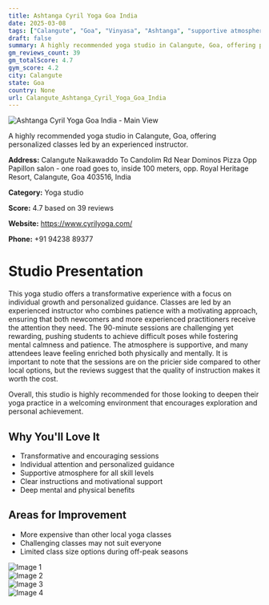 ```yaml
---
title: Ashtanga Cyril Yoga Goa India
date: 2025-03-08
tags: ["Calangute", "Goa", "Vinyasa", "Ashtanga", "supportive atmosphere", "individual attention", "Calangute"]  
draft: false
summary: A highly recommended yoga studio in Calangute, Goa, offering personalized classes led by an experienced instructor.
gm_reviews_count: 39
gm_totalScore: 4.7
gym_score: 4.2
city: Calangute
state: Goa
country: None
url: Calangute_Ashtanga_Cyril_Yoga_Goa_India
---
```


<div className="aspect-[16/9] relative my-8">
  <img 
    src="https://lh5.googleusercontent.com/p/AF1QipO3-yTCLEMmcfBZu8KNV09wPDapSj09oTCFKBo0=w1920-h1080-k-no"
    alt="Ashtanga Cyril Yoga Goa India - Main View"
    className="object-cover absolute inset-0 w-full h-full rounded-lg"
  />
</div>

A highly recommended yoga studio in Calangute, Goa, offering personalized classes led by an experienced instructor.

**Address:** Calangute Naikawaddo To Candolim Rd Near Dominos Pizza Opp Papillon salon - one road goes to, inside 100 meters, opp. Royal Heritage Resort, Calangute, Goa 403516, India

**Category:** Yoga studio

**Score:** 4.7 based on 39 reviews

**Website:** https://www.cyrilyoga.com/

**Phone:** +91 94238 89377

# Studio Presentation

This yoga studio offers a transformative experience with a focus on individual growth and personalized guidance. Classes are led by an experienced instructor who combines patience with a motivating approach, ensuring that both newcomers and more experienced practitioners receive the attention they need. The 90-minute sessions are challenging yet rewarding, pushing students to achieve difficult poses while fostering mental calmness and patience. The atmosphere is supportive, and many attendees leave feeling enriched both physically and mentally. It is important to note that the sessions are on the pricier side compared to other local options, but the reviews suggest that the quality of instruction makes it worth the cost.

Overall, this studio is highly recommended for those looking to deepen their yoga practice in a welcoming environment that encourages exploration and personal achievement.

## Why You'll Love It

- Transformative and encouraging sessions
- Individual attention and personalized guidance
- Supportive atmosphere for all skill levels
- Clear instructions and motivational support
- Deep mental and physical benefits

## Areas for Improvement

- More expensive than other local yoga classes
- Challenging classes may not suit everyone
- Limited class size options during off-peak seasons

<div className="grid grid-cols-1 xl:grid-cols-2 gap-4 my-8">
<div className="aspect-[4/3] relative"><img src="https://lh3.googleusercontent.com/p/AF1QipOneGiYOrdBDW9b6YDNNlZB-RgsWlAtiAtL_WND=w1920-h1080-k-no" alt="Image 1" className="object-cover absolute inset-0 w-full h-full rounded-lg" /></div>
<div className="aspect-[4/3] relative"><img src="https://lh5.googleusercontent.com/p/AF1QipMWZ_lXQMHgJGBQNKIoEs-4pDxDhz7qEXxBWNh0=w1920-h1080-k-no" alt="Image 2" className="object-cover absolute inset-0 w-full h-full rounded-lg" /></div>
<div className="aspect-[4/3] relative"><img src="https://lh5.googleusercontent.com/p/AF1QipPLD9RtukajfpF4QDoyxKmT02RF8asv0QRMckZd=w1920-h1080-k-no" alt="Image 3" className="object-cover absolute inset-0 w-full h-full rounded-lg" /></div>
<div className="aspect-[4/3] relative"><img src="https://lh5.googleusercontent.com/p/AF1QipMELRCj5xeT-Td2MpTfFFtBd0s50Pkz8RliyjbW=w1920-h1080-k-no" alt="Image 4" className="object-cover absolute inset-0 w-full h-full rounded-lg" /></div>
</div>